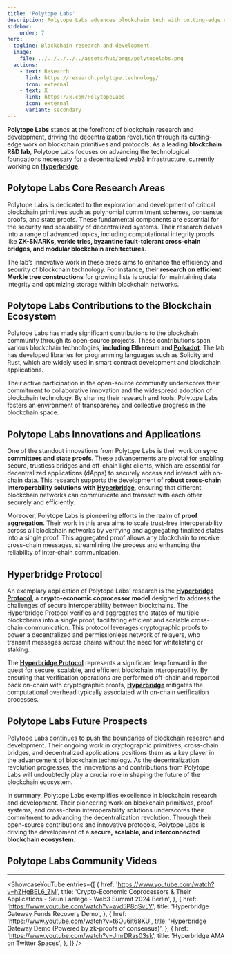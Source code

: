 ```yaml
---
title: 'Polytope Labs'
description: Polytope Labs advances blockchain tech with cutting-edge research on cryptographic primitives, cross-chain interoperability, and decentralized applications.
sidebar:
    order: 7
hero:
  tagline: Blockchain research and development.
  image: 
    file: ../../../../../assets/hub/orgs/polytopelabs.png
  actions:
    - text: Research
      link: https://research.polytope.technology/
      icon: external
    - text: X
      link: https://x.com/PolytopeLabs
      icon: external
      variant: secondary
---
```



**Polytope Labs** stands at the forefront of blockchain research and development, driving the decentralization revolution through its cutting-edge work on blockchain primitives and protocols. As a leading **blockchain R&amp;D lab**, Polytope Labs focuses on advancing the technological foundations necessary for a decentralized web3 infrastructure, currently working on [**Hyperbridge**](https://dablock.com/dapps/hyperbridge/).

## Polytope Labs Core Research Areas
Polytope Labs is dedicated to the exploration and development of critical blockchain primitives such as polynomial commitment schemes, consensus proofs, and state proofs. These fundamental components are essential for the security and scalability of decentralized systems. Their research delves into a range of advanced topics, including computational integrity proofs like **ZK-SNARKs, verkle tries, byzantine fault-tolerant cross-chain bridges, and modular blockchain architectures**.

The lab’s innovative work in these areas aims to enhance the efficiency and security of blockchain technology. For instance, their **research on efficient Merkle tree constructions** for growing lists is crucial for maintaining data integrity and optimizing storage within blockchain networks.

## Polytope Labs Contributions to the Blockchain Ecosystem
Polytope Labs has made significant contributions to the blockchain community through its open-source projects. These contributions span various blockchain technologies, **including Ethereum and [Polkadot](https://dablock.com/ecosystem/)**. The lab has developed libraries for programming languages such as Solidity and Rust, which are widely used in smart contract development and blockchain applications.

Their active participation in the open-source community underscores their commitment to collaborative innovation and the widespread adoption of blockchain technology. By sharing their research and tools, Polytope Labs fosters an environment of transparency and collective progress in the blockchain space.

## Polytope Labs Innovations and Applications
One of the standout innovations from Polytope Labs is their work on **sync committees and state proofs**. These advancements are pivotal for enabling secure, trustless bridges and off-chain light clients, which are essential for decentralized applications (dApps) to securely access and interact with on-chain data. This research supports the development of **robust cross-chain interoperability solutions** **with** [**Hyperbridge**](https://dablock.com/dapps/hyperbridge/), ensuring that different blockchain networks can communicate and transact with each other securely and efficiently.

Moreover, Polytope Labs is pioneering efforts in the realm of **proof aggregation**. Their work in this area aims to scale trust-free interoperability across all blockchain networks by verifying and aggregating finalized states into a single proof. This aggregated proof allows any blockchain to receive cross-chain messages, streamlining the process and enhancing the reliability of inter-chain communication.

## Hyperbridge Protocol
An exemplary application of Polytope Labs’ research is the [**Hyperbridge Protocol**](https://dablock.com/dapps/hyperbridge/), a **crypto-economic coprocessor model** designed to address the challenges of secure interoperability between blockchains. The Hyperbridge Protocol verifies and aggregates the states of multiple blockchains into a single proof, facilitating efficient and scalable cross-chain communication. This protocol leverages cryptographic proofs to power a decentralized and permissionless network of relayers, who transmit messages across chains without the need for whitelisting or staking.

The **[Hyperbridge Protocol](https://dablock.com/dapps/hyperbridge/)** represents a significant leap forward in the quest for secure, scalable, and efficient blockchain interoperability. By ensuring that verification operations are performed off-chain and reported back on-chain with cryptographic proofs, [**Hyperbridge**](https://dablock.com/dapps/hyperbridge/) mitigates the computational overhead typically associated with on-chain verification processes.

## Polytope Labs Future Prospects
Polytope Labs continues to push the boundaries of blockchain research and development. Their ongoing work in cryptographic primitives, cross-chain bridges, and decentralized applications positions them as a key player in the advancement of blockchain technology. As the decentralization revolution progresses, the innovations and contributions from Polytope Labs will undoubtedly play a crucial role in shaping the future of the blockchain ecosystem.

In summary, Polytope Labs exemplifies excellence in blockchain research and development. Their pioneering work on blockchain primitives, proof systems, and cross-chain interoperability solutions underscores their commitment to advancing the decentralization revolution. Through their open-source contributions and innovative protocols, Polytope Labs is driving the development of a **secure, scalable, and interconnected blockchain ecosystem**.

## Polytope Labs Community Videos
----------------
<ShowcaseYouTube
  entries={[
                           {
      href: 'https://www.youtube.com/watch?v=hZHgBEL6_ZM',
      title: 'Crypto-Economic Coprocessors & Their Applications - Seun Lanlege - Web3 Summit 2024 Berlin',
     },
          {
      href: 'https://www.youtube.com/watch?v=avd5P8qSvLY',
      title: 'Hyperbridge Gateway Funds Recovery Demo',
     },
               {
      href: 'https://www.youtube.com/watch?v=t6Ou6it68KU',
      title: 'Hyperbridge Gateway Demo (Powered by zk-proofs of consensus)',
     },
                    {
      href: 'https://www.youtube.com/watch?v=JmrDRas03sk',
      title: 'Hyperbridge AMA on Twitter Spaces',
     },
  ]}
/>